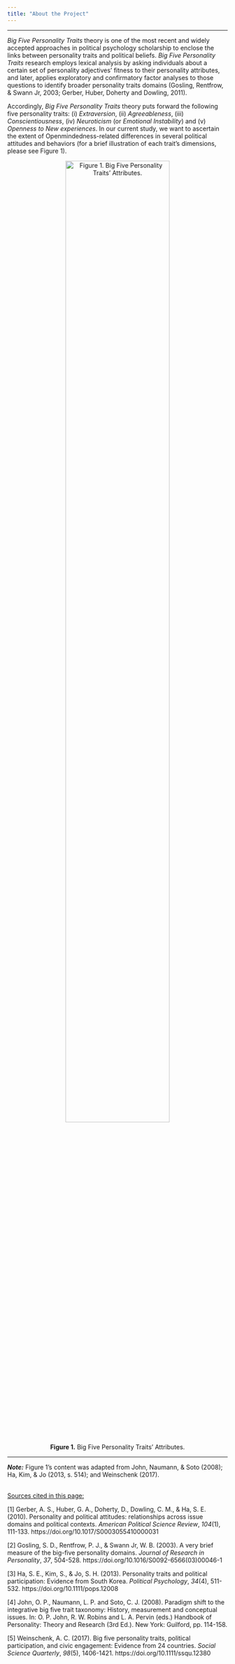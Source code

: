 ```yaml
---
title: "About the Project"
---
```


---

<!-- Global site tag (gtag.js) - Google Analytics -->
<script async src="https://www.googletagmanager.com/gtag/js?id=UA-166024076-1"></script>
<script>
  window.dataLayer = window.dataLayer || [];
  function gtag(){dataLayer.push(arguments);}
  gtag('js', new Date());

  gtag('config', 'UA-166024076-1');
</script>



<i>Big Five Personality Traits</i> theory is one of the most recent and widely accepted approaches in political psychology scholarship to enclose the links between personality traits and political beliefs. <i>Big Five Personality Traits</i> research employs lexical analysis by asking individuals about a certain set of personality adjectives’ fitness to their personality attributes, and later, applies exploratory and confirmatory factor analyses to those questions to identify broader personality traits domains (Gosling, Rentfrow, & Swann Jr, 2003; Gerber, Huber, Doherty and Dowling, 2011). 

Accordingly, <i>Big Five Personality Traits</i> theory puts forward the following five personality traits: (i) <i>Extraversion</i>, (ii) <i>Agreeableness</i>, (iii) <i>Conscientiousness</i>, (iv) <i>Neuroticism</i> (or <i>Emotional Instability</i>) and (v) <i>Openness to New experiences</i>. In our current study, we want to ascertain the extent of Openmindedness-related differences in several political attitudes and behaviors (for a brief illustration of each trait’s dimensions, please see Figure 1). 

<center>

![<b>Figure 1.</b> Big Five Personality Traits' Attributes.](fig1.png){ width=75% }

</center>

---
   
<b><i>Note:</i></b> Figure 1's content was adapted from John, Naumann, & Soto (2008); Ha, Kim, & Jo (2013, s. 514); and Weinschenk (2017). 

<br>
<u>Sources cited in this page:</u>
 
[1] Gerber, A. S., Huber, G. A., Doherty, D., Dowling, C. M., & Ha, S. E. (2010). Personality and political attitudes: relationships across issue domains and political contexts. <i>American Political Science Review</i>, <i>104</i>(1), 111-133. https://doi.org/10.1017/S0003055410000031

[2] Gosling, S. D., Rentfrow, P. J., & Swann Jr, W. B. (2003). A very brief measure of the big-five personality domains. <i>Journal of Research in Personality</i>, <i>37</i>, 504-528. https://doi.org/10.1016/S0092-6566(03)00046-1 

[3] Ha, S. E., Kim, S., & Jo, S. H. (2013). Personality traits and political participation: Evidence from South Korea. <i>Political Psychology</i>, <i>34</i>(4), 511-532. https://doi.org/10.1111/pops.12008

[4] John, O. P., Naumann, L. P. and Soto, C. J. (2008). Paradigm shift to the integrative big five trait taxonomy: History, measurement and conceptual issues. In: O. P. John, R. W. Robins and L. A. Pervin (eds.) Handbook of Personality: Theory and Research (3rd Ed.). New York: Guilford, pp. 114-158.

[5] Weinschenk, A. C. (2017). Big five personality traits, political participation, and civic engagement: Evidence from 24 countries. <i>Social Science Quarterly</i>, <i>98</i>(5), 1406-1421. https://doi.org/10.1111/ssqu.12380
